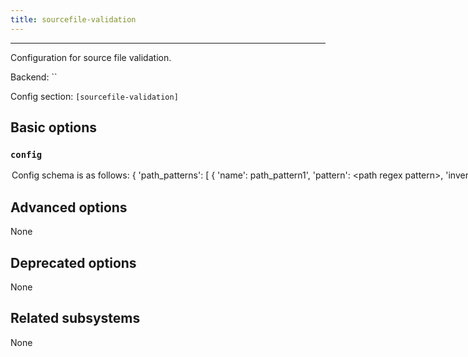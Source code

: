 ```yaml
---
title: sourcefile-validation
---
```



---

Configuration for source file validation.

Backend: <span className="color--primary">``</span>

Config section: <span className="color--primary">`[sourcefile-validation]`</span>

<span className={styles.options}>

## Basic options

### `config`

<Option
  cli_repr={`--sourcefile-validation-config="{'key1': val1, 'key2': val2, ...}"`}
  env_repr='PANTS_SOURCEFILE_VALIDATION_CONFIG'
  default_repr={`{}`}
>


Config schema is as follows:

&#123;
  &#x27;path_patterns&#x27;: [
    &#123;
      &#x27;name&#x27;: path_pattern1&#x27;,
      &#x27;pattern&#x27;: &#x3C;path regex pattern&#x3E;,
      &#x27;inverted&#x27;: True|False (defaults to False),
      &#x27;content_encoding&#x27;: &#x3C;encoding&#x3E; (defaults to utf8)
    &#125;,
    ...
  ],
  &#x27;content_patterns&#x27;: [
    &#123;
      &#x27;name&#x27;: &#x27;content_pattern1&#x27;,
      &#x27;pattern&#x27;: &#x3C;content regex pattern&#x3E;,
      &#x27;inverted&#x27;: True|False (defaults to False)
    &#125;
    ...
  ],
  &#x27;required_matches&#x27;: &#123;
    &#x27;path_pattern1&#x27;: [content_pattern1, content_pattern2],
    &#x27;path_pattern2&#x27;: [content_pattern1, content_pattern3],
    ...
  &#125;
&#125;

Meaning: if a file matches some path pattern, its content must match all
the corresponding content patterns.


</Option>

## Advanced options

None

## Deprecated options

None

## Related subsystems

None

</span>
